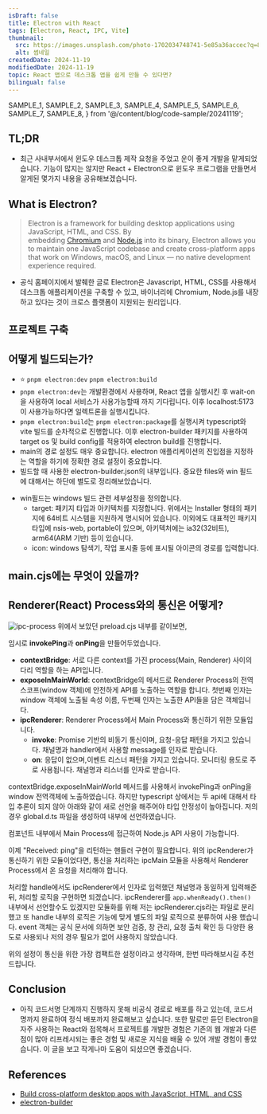 ```yaml
---
isDraft: false
title: Electron with React
tags: [Electron, React, IPC, Vite]
thumbnail:
  src: https://images.unsplash.com/photo-1702034748741-5e85a36accec?q=80&w=1332&auto=format&fit=crop&ixlib=rb-4.0.3&ixid=M3wxMjA3fDB8MHxwaG90by1wYWdlfHx8fGVufDB8fHx8fA%3D%3D
  alt: 썸네일
createdDate: 2024-11-19
modifiedDate: 2024-11-19
topic: React 앱으로 데스크톱 앱을 쉽게 만들 수 있다면?
bilingual: false
---
```


  SAMPLE_1,
  SAMPLE_2,
  SAMPLE_3,
  SAMPLE_4,
  SAMPLE_5,
  SAMPLE_6,
  SAMPLE_7,
  SAMPLE_8,
} from '@/content/blog/code-sample/20241119';

## TL;DR

- 최근 사내부서에서 윈도우 데스크톱 제작 요청을 주었고 운이 좋게 개발을 맡게되었습니다. 기능이 많지는 않지만 React + Electron으로 윈도우 프로그램을 만들면서 알게된 몇가지 내용을 공유해보겠습니다.

## What is Electron?

> Electron is a framework for building desktop applications using JavaScript, HTML, and CSS. By embedding [Chromium](https://www.chromium.org/) and [Node.js](https://nodejs.org/) into its binary, Electron allows you to maintain one JavaScript codebase and create cross-platform apps that work on Windows, macOS, and Linux — no native development experience required.

- 공식 홈페이지에서 발췌한 글로 Electron은 Javascript, HTML, CSS를 사용해서 데스크톱 애플리케이션을 구축할 수 있고, 바이너리에 Chromium, Node.js를 내장하고 있다는 것이 크로스 플랫폼이 지원되는 원리입니다.

## 프로젝트 구축

<SyntaxHighlighter code={SAMPLE_1} lang="bash" />

## 어떻게 빌드되는가?

<SyntaxHighlighter code={SAMPLE_2} lang="json" />

- ⭐️ `pnpm electron:dev` `pnpm electron:build`
- `pnpm electron:dev`는 개발환경에서 사용하며, React 앱을 실행시킨 후 wait-on을 사용하여 local 서비스가 사용가능할때 까지 기다립니다. 이후 localhost:5173이 사용가능하다면 일렉트론을 실행시킵니다.
- `pnpm electron:build`는 `pnpm electron:package`를 실행시켜 typescript와 vite 빌드를 순차적으로 진행합니다. 이후 electron-builder 패키지를 사용하여 target os 및 build config를 적용하여 electron build를 진행합니다.
- main의 경로 설정도 매우 중요합니다. electron 애플리케이션의 진입점을 지정하는 역할을 하기에 정확한 경로 설정이 중요합니다.
- 빌드할 때 사용한 electron-builder.json의 내부입니다. 중요한 files와 win 필드에 대해서는 하단에 별도로 정리해보았습니다.

<SyntaxHighlighter code={SAMPLE_3} lang="json" />

- win필드는 windows 빌드 관련 세부설정을 정의합니다.
  - target: 패키지 타입과 아키텍처를 지정합니다. 위에서는 Installer 형태의 패키지에 64비트 시스템을 지원하게 명시되어 있습니다. 이외에도 대표적인 패키지 타입에 nsis-web, portable이 있으며, 아키텍처에는 ia32(32비트), arm64(ARM 기반) 등이 있습니다.
  - icon: windows 탐색기, 작업 표시줄 등에 표시될 아이콘의 경로를 입력합니다.

## main.cjs에는 무엇이 있을까?

<SyntaxHighlighter code={SAMPLE_4} lang="javascript" />

## Renderer(React) Process와의 통신은 어떻게?

![ipc-process](/images/blog/20241119/ipc-process.png)
위에서 보았던 preload.cjs 내부를 같이보면,

<SyntaxHighlighter code={SAMPLE_5} lang="javascript" />

임시로 **invokePing**과 **onPing**을 만들어두었습니다.

- **contextBridge**: 서로 다른 context를 가진 process(Main, Renderer) 사이의 다리 역할을 하는 API입니다.
- **exposeInMainWorld**: contextBridge의 메서드로 Renderer Process의 전역 스코프(window 객체)에 안전하게 API를 노출하는 역할을 합니다. 첫번째 인자는 window 객체에 노출될 속성 이름, 두번째 인자는 노출한 API들을 담은 객체입니다.
- **ipcRenderer**: Renderer Process에서 Main Process와 통신하기 위한 모듈입니다.
  - **invoke**: Promise 기반의 비동기 통신이며, 요청-응답 패턴을 가지고 있습니다. 채널명과 handler에서 사용할 message를 인자로 받습니다.
  - **on**: 응답이 없으며,이벤트 리스너 패턴을 가지고 있습니다. 모니터링 용도로 주로 사용됩니다. 채널명과 리스너를 인자로 받습니다.

contextBridge.exposeInMainWorld 메서드를 사용해서 invokePing과 onPing을 window 전역객체에 노출하였습니다. 하지만 typescript 상에서는 두 api에 대해서 타입 추론이 되지 않아 아래와 같이 새로 선언을 해주어야 타입 안정성이 높아집니다. 저의 경우 global.d.ts 파일을 생성하여 내부에 선언하였습니다.

<SyntaxHighlighter code={SAMPLE_6} lang="typescript" />

컴포넌트 내부에서 Main Process에 접근하여 Node.js API 사용이 가능합니다.

<SyntaxHighlighter code={SAMPLE_7} lang="tsx" />

이제 "Received: ping"을 리턴하는 핸들러 구현이 필요합니다. 위의 ipcRenderer가 통신하기 위한 모듈이었다면, 통신을 처리하는 ipcMain 모듈을 사용해서 Renderer Process에서 온 요청을 처리해야 합니다.

<SyntaxHighlighter code={SAMPLE_8} lang="javascript" />

처리할 handle에서도 ipcRenderer에서 인자로 입력했던 채널명과 동일하게 입력해준 뒤, 처리할 로직을 구현하면 되겠습니다. ipcRenderer를 `app.whenReady().then()` 내부에서 선언할수도 있겠지만 모듈화를 위해 저는 ipcRenderer.cjs라는 파일로 분리했고 또 handle 내부의 로직은 기능에 맞게 별도의 파일 로직으로 분류하여 사용 했습니다. event 객체는 공식 문서에 의하면 보안 검증, 창 관리, 요청 출처 확인 등 다양한 용도로 사용되나 저의 경우 필요가 없어 사용하지 않았습니다.

위의 설정이 통신을 위한 가장 컴팩트한 설정이라고 생각하며, 한번 따라해보시길 추천드립니다.

## Conclusion

- 아직 코드서명 단계까지 진행하지 못해 비공식 경로로 배포를 하고 있는데, 코드서명까지 완료하여 정식 배포까지 완료해보고 싶습니다. 또한 말로만 듣던 Electron을 자주 사용하는 React와 접목해서 프로젝트를 개발한 경험은 기존의 웹 개발과 다른점이 많아 리프레시되는 좋은 경험 및 새로운 지식을 배울 수 있어 개발 경험이 좋았습니다. 이 글을 보고 작게나마 도움이 되셨으면 좋겠습니다.

## References

- [Build cross-platform desktop apps with JavaScript, HTML, and CSS](https://www.electronjs.org/)
- [electron-builder](https://www.electron.build/)
